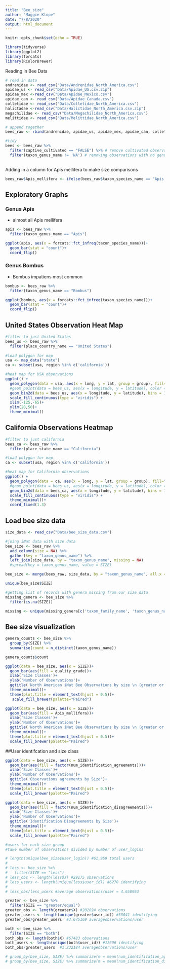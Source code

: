 ```yaml
---
title: "Bee_size"
author: "Maggie Klope"
date: "7/8/2020"
output: html_document
---
```


```r
knitr::opts_chunk$set(echo = TRUE)

library(tidyverse)
library(ggplot2)
library(forcats)
library(RColorBrewer)

```

Reading in Bee Data

```r
# read in data
andrenidae <- read_csv("Data/Andrenidae_North_America.csv")
apidae_us <- read_csv("Data/Apidae_US.csv.zip") 
apidae_mex <-read_csv("Data/Apidae_Mexico.csv") 
apidae_can <- read_csv("Data/Apidae_Canada.csv") 
colletidae <- read_csv("Data/Colletidae_North_America.csv")
halictadae <-read_csv("Data/Halictidae_North_America.csv.zip") 
megachilidae <- read_csv("Data/Megachilidae_North_America.csv")
melittidae <- read_csv("Data/Melittidae_North_America.csv")

# append together
bees_raw <- rbind(andrenidae, apidae_us, apidae_mex, apidae_can, colletidae, halictadae, megachilidae, melittidae) 

#tidy
bees <- bees_raw %>% 
  filter(captive_cultivated == "FALSE") %>% # remove cultivated observation
  filter(taxon_genus_name != 'NA') # removing observations with no genus
  
```

Adding in a column for Apis mellifera to make size comparisons

```r
bees_raw$Apis_mellifera <- ifelse(bees_raw$taxon_species_name == "Apis mellifera", "Apis mellifera", "other")
```

## Exploratory Graphs

### Genus Apis

- almost all Apis mellifera

```r

apis <- bees_raw %>% 
  filter(taxon_genus_name == "Apis")

ggplot(apis, aes(x = forcats::fct_infreq(taxon_species_name)))+
  geom_bar(stat = "count")+
  coord_flip()

```

### Genus Bombus

- Bombus impatiens most common

```r
bombus <- bees_raw %>% 
  filter(taxon_genus_name == "Bombus")

ggplot(bombus, aes(x = forcats::fct_infreq(taxon_species_name)))+
  geom_bar(stat = "count")+
  coord_flip()

```

## United States Observation Heat Map

```r

#filter to just United States
bees_us <- bees_raw %>% 
  filter(place_country_name == "United States")
  
#load polygon for map
usa <- map_data("state")
ca <- subset(usa, region %in% c('california'))

#heat map for USA observations
ggplot() +
  geom_polygon(data = usa, aes(x = long, y = lat, group = group), fill="lightgray", colour = "white")+
  #geom_point(data = bees_us, aes(x = longitude, y = latitude), color = "black", size = 1, alpha = 0.9)+
  geom_bin2d(data = bees_us, aes(x = longitude, y = latitude), bins = 100)+
  scale_fill_continuous(type = "viridis") +
  xlim(-125,-65)+
  ylim(20,50)+
  theme_minimal()

```

## California Observations Heatmap

```r

#filter to just california
bees_ca <- bees_raw %>% 
  filter(place_state_name == "California")

#load polygon for map
ca <- subset(usa, region %in% c('california'))

#heat map for California observations
ggplot() +
  geom_polygon(data = ca, aes(x = long, y = lat, group = group), fill="lightgray", colour = "white")+
  #geom_point(data = bees_us, aes(x = longitude, y = latitude), color = "black", size = 1, alpha = 0.9)+
  geom_bin2d(data = bees_ca, aes(x = longitude, y = latitude), bins = 100)+
  scale_fill_continuous(type = "viridis") +
  theme_minimal()+
  coord_fixed(1.3)

```

## Load bee size data

```r
size_data <- read_csv("Data/bee_size_data.csv")

#joing iNat data with size data
bee_size <- bees_raw %>% 
  add_column(size = NA) %>% 
  gather(key = "taxon_genus_name") %>% 
  left_join(size_data, by = "taxon_genus_name", missing = NA)
  #spread(key = taxon_genus_name, value = SIZE)

bee_size <- merge(bees_raw, size_data, by = "taxon_genus_name", all.x = TRUE)

unique(bee_size$SIZE)

#getting list of records with genera missing from our size data
missing_genera <- bee_size %>%
  filter(is.na(SIZE))

missing <- unique(missing_genera[c('taxon_family_name', 'taxon_genus_name')])


```

## Bee size visualization

```r
genera_counts <- bee_size %>% 
  group_by(SIZE) %>% 
  summarise(count = n_distinct(taxon_genus_name))

genera_counts$count

ggplot(data = bee_size, aes(x = SIZE))+
  geom_bar(aes(fill = quality_grade))+
  xlab('Size Classes')+
  ylab('Number of Observations')+
  ggtitle('North American iNat Bee Observations by size \n (greater or less than Apis mellifera)')+
  theme_minimal()+
  theme(plot.title = element_text(hjust = 0.5))+
   scale_fill_brewer(palette="Paired")

ggplot(data = bee_size, aes(x = SIZE))+
  geom_bar(aes(fill = Apis_mellifera))+
  xlab('Size Classes')+
  ylab('Number of Observations')+
  ggtitle('North American iNat Bee Observations by size \n (greater or less than Apis mellifera)')+
  theme_minimal()+
  theme(plot.title = element_text(hjust = 0.5))+
  scale_fill_brewer(palette="Paired")

```

##User identifcation and size class

```r

ggplot(data = bee_size, aes(x = SIZE))+
  geom_bar(aes(fill = factor(num_identification_agreements)))+
  xlab('Size Classes')+
  ylab('Number of Observations')+
  ggtitle('Observations agreements by Size')+
  theme_minimal()+
  theme(plot.title = element_text(hjust = 0.5))+
  scale_fill_brewer(palette="Paired")

ggplot(data = bee_size, aes(x = SIZE))+
  geom_bar(aes(fill = factor(num_identification_disagreements)))+
  xlab('Size Classes')+
  ylab('Number of Observations')+
  ggtitle('Identification Disagreements by Size')+
  theme_minimal()+
  theme(plot.title = element_text(hjust = 0.5))+
  scale_fill_brewer(palette="Paired")

#users for each size group
#take number of observations divided by number of user_logins

# length(unique(bee_size$user_login)) #61,959 total users
# 
# less <- bee_size %>% 
#   filter(SIZE == "less")
# less_obs <- length(less$X) #29175 observations
# less_users <- length(unique(less$user_id)) #6270 identifying 
# 
# less_obs/less_users #average observations/user = 4.658993

greater <- bee_size %>% 
  filter(SIZE == "greater/equal") 
greater_obs <- length(greater$X) #202024 observations
greater_users <- length(unique(greater$user_id)) #55041 identifying
greater_obs/greater_users  #3.675169 averageobservations/user

both <- bee_size %>% 
  filter(SIZE == "both") 
both_obs <- length(both$X) #67483 observations
both_users <- length(unique(both$user_id)) #12606 identifying
both_obs/greater_users  #1.232184 averageobservations/user

# group_by(bee_size, SIZE) %>% summarize(m = mean(num_identification_agreements))
# group_by(bee_size, SIZE) %>% summarize(m = mean(num_identification_disagreements))

```

